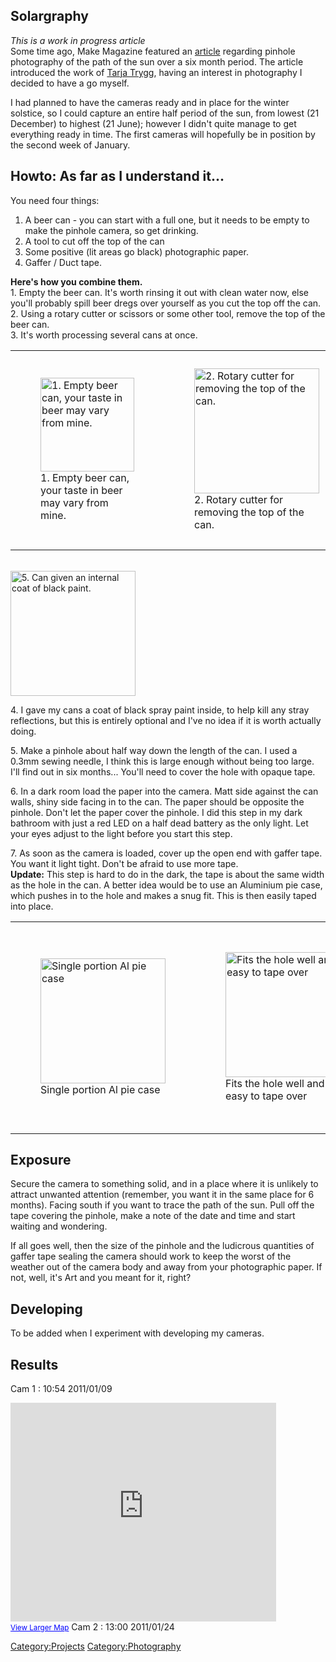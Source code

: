 == Solargraphy ==
''This is a work in progress article''<br/>
Some time ago, Make Magazine featured an [http://blog.makezine.com/archive/2010/02/lovely_solargraphy_photos.html article] regarding pinhole photography of the path of the sun over a six month period. The article introduced the work of [http://www.solargraphy.com/ Tarja Trygg], having an interest in photography I decided to have a go myself.

I had planned to have the cameras ready and in place for the winter solstice, so I could capture an entire half period of the sun, from lowest (21 December) to highest (21 June); however I didn't quite manage to get everything ready in time. The first cameras will hopefully be in position by the second week of January.


== Howto: As far as I understand it... ==
You need four things:
# A beer can - you can start with a full one, but it needs to be empty to make the pinhole camera, so get drinking.
# A tool to cut off the top of the can
# Some positive (lit areas go black) photographic paper.
# Gaffer / Duct tape.

'''Here's how you combine them.'''<br/>
1. Empty the beer can. It's worth rinsing it out with clean water now, else you'll probably spill beer dregs over yourself as you cut the top off the can.<br/>
2. Using a rotary cutter or scissors or some other tool, remove the top of the beer can.<br/>
3. It's worth processing several cans at once.
{|
|[[Image: Solar-1-can.jpg|thumb|left|150px|1. Empty beer can, your taste in beer may vary from mine.]]
|[[Image: Solar-1-tool.jpg.jpg|thumb|center|200px|2. Rotary cutter for removing the top of the can.]]
|[[Image: Solar-1-headless-can.jpg|right|thumb|150px|3. Can with top cut off.]]
|[[Image: Solar-1-headless-cans.jpg|center|thumb|200px|4. You may want to process several cans at once if you plan to make multiple cameras.]]
|}

<br style="clear: both" />

[[Image: Solar-1-matt-black.jpg|thumb|200px|5. Can given an internal coat of black paint.]]

4. I gave my cans a coat of black spray paint inside, to help kill any stray reflections, but this is entirely optional and I've no idea if it is worth actually doing.

5. Make a pinhole about half way down the length of the can. I used a 0.3mm sewing needle, I think this is large enough without being too large. I'll find out in six months... You'll need to cover the hole with opaque tape.

6. In a dark room load the paper into the camera. Matt side against the can walls, shiny side facing in to the can. The paper should be opposite the pinhole. Don't let the paper cover the pinhole. I did this step in my dark bathroom with just a red LED on a half dead battery as the only light. Let your eyes adjust to the light before you start this step.

7. As soon as the camera is loaded, cover up the open end with gaffer tape. You want it light tight. Don't be afraid to use more tape.
<br/>'''Update:''' This step is hard to do in the dark, the tape is about the same width as the hole in the can. A better idea would be to use an Aluminium pie case, which pushes in to the hole and makes a snug fit. This is then easily taped into place.
{|
|[[Image: Solar-1-cap.jpg|thumb|200px|Single portion Al pie case]] 
|[[Image: Solar-1-cap-fitted.jpg|thumb|200px|Fits the hole well and is easy to tape over]] 
|[[Image: Solar-1-loaded.jpg|thumb|200px|6. The loaded beer can pinhole camera. The pinhole is under the blue tape. The open end is sealed up with gaffer tape]]
|}

== Exposure== 
Secure the camera to something solid, and in a place where it is unlikely to attract unwanted attention (remember, you want it in the same place for 6 months). Facing south if you want to trace the path of the sun. Pull off the tape covering the pinhole, make a note of the date and time and start waiting and wondering.

If all goes well, then the size of the pinhole and the ludicrous quantities of gaffer tape sealing the camera should work to keep the worst of the weather out of the camera body and away from your photographic paper. If not, well, it's Art and you meant for it, right?

==Developing==
To be added when I experiment with developing my cameras.


== Results ==
Cam 1 : 10:54 2011/01/09<br/>


<iframe width="425" height="350" frameborder="0" scrolling="no" marginheight="0" marginwidth="0" src="http://maps.google.com/maps?f=q&amp;source=s_q&amp;hl=en&amp;geocode=&amp;q=e14ns&amp;aq=&amp;sll=37.0625,-95.677068&amp;sspn=57.42297,106.699219&amp;ie=UTF8&amp;hq=&amp;hnear=London+E1+4NS,+United+Kingdom&amp;ll=51.517943,-0.002704&amp;spn=0.004673,0.00912&amp;z=16&amp;iwloc=A&amp;output=embed"></iframe><br /><small><a href="http://maps.google.com/maps?f=q&amp;source=embed&amp;hl=en&amp;geocode=&amp;q=e14ns&amp;aq=&amp;sll=37.0625,-95.677068&amp;sspn=57.42297,106.699219&amp;ie=UTF8&amp;hq=&amp;hnear=London+E1+4NS,+United+Kingdom&amp;ll=51.517943,-0.002704&amp;spn=0.004673,0.00912&amp;z=16&amp;iwloc=A" style="color:#0000FF;text-align:left">View Larger Map</a></small>
Cam 2 : 13:00 2011/01/24


[[Category:Projects]]
[[Category:Photography]]